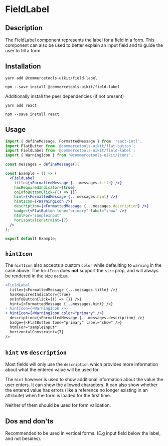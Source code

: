 

<Meta of={FieldLabelStories} />

# FieldLabel

## Description

The FieldLabel component represents the label for a field in a form. This component can also be used to better explain an input field and to guide the user to fill a form.

## Installation

```
yarn add @commercetools-uikit/field-label
```

```
npm --save install @commercetools-uikit/field-label
```

Additionally install the peer dependencies (if not present)

```
yarn add react
```

```
npm --save install react
```

## Usage

```jsx
import { defineMessage, FormattedMessage } from 'react-intl';
import FlatButton from '@commercetools-uikit/flat-button';
import FieldLabel from '@commercetools-uikit/field-label';
import { WarningIcon } from '@commercetools-uikit/icons';

const messages = defineMessage();

const Example = () => (
  <FieldLabel
    title={<FormattedMessage {...messages.title} />}
    hasRequiredIndicator={true}
    onInfoButtonClick={() => {}}
    hint={<FormattedMessage {...messages.hint} />}
    hintIcon={<WarningIcon />}
    description={<FormattedMessage {...messages.description} />}
    badge={<FlatButton tone="primary" label="show" />}
    htmlFor="sampleInput"
    horizontalConstraint={7}
  />
);

export default Example;
```

## `hintIcon`

The `hintIcon` also accepts a custom `color` while defaulting to `warning` in the case above. The `hintIcon` does **not** support the `size` prop, and will always be rendered in the size `medium`.

```diff
<FieldLabel
  title={<FormattedMessage {...messages.title} />}
  hasRequiredIndicator={true}
  onInfoButtonClick={() => {}} />}
  hint={<FormattedMessage {...messages.hint} />}
- hintIcon={<WarningIcon />}
+ hintIcon={<WarningIcon color="primary" />}
  description={<FormattedMessage {...messages.description} />}
  badge={<FlatButton tone="primary" label="show" />}
  htmlFor="sampleInput"
  horizontalConstraint={7}
/>
```

## `hint` vs `description`

Most fields will only use the `description` which provides more information about what the entered value will be used for.

The `hint` however is used to show additional information about the value the user enters. It can show the allowed characters. It can also show whether the entered value has errors (like a reference no longer existing in an attribute) when the form is loaded for the first time.

Neither of them should be used for form validation.

## Dos and don'ts

Recommended to be used in vertical forms. (E.g input field below the label, and not besides).


<Canvas of={FieldLabelStories.Default} />

